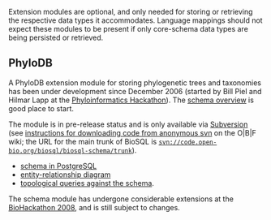 Extension modules are optional, and only needed for storing or retrieving the respective data types it accommodates. Language mappings should not expect these modules to be present if only core-schema data types are being persisted or retrieved.

==PhyloDB==
A PhyloDB extension module for storing phylogenetic trees and taxonomies has been under development since December 2006 (started by Bill Piel and Hilmar Lapp at the [http://hackathon.nescent.org/Phylohackathon_1 Phyloinformatics Hackathon]). The [[PhyloDBSchema|schema overview]] is good place to start.

The module is in pre-release status and is only available via [http://code.open-bio.org/svnweb/index.cgi/biosql/browse/biosql-schema/trunk Subversion] (see [http://open-bio.org/wiki/SourceCode#Downloading_and_updating_code_via_Anonymous_SVN instructions for downloading code from anonymous svn] on the O|B|F wiki; the URL for the main trunk of BioSQL is <code>svn://code.open-bio.org/biosql/biosql-schema/trunk</code>).
* [http://code.open-bio.org/svnweb/index.cgi/biosql/view/biosql-schema/trunk/sql/biosql-phylodb-pg.sql schema in PostgreSQL]
* [http://code.open-bio.org/svnweb/index.cgi/biosql/checkout/biosql-schema/trunk/doc/biosql-phylodb.pdf entity-relationship diagram]
* [http://code.open-bio.org/svnweb/index.cgi/biosql/view/biosql-schema/trunk/sql/phylodb-topo-queries.sql topological queries against the schema].

The schema module has undergone considerable extensions at the [http://hackathon.dbcls.jp BioHackathon 2008], and is still subject to changes.